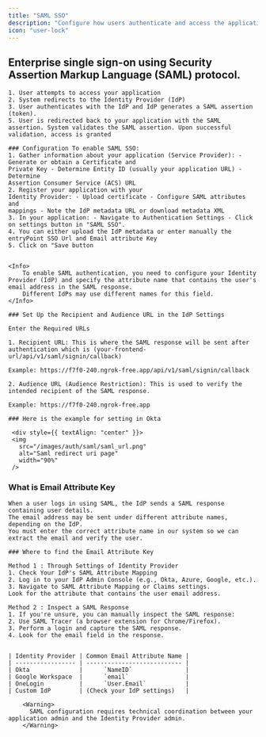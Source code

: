 ```yaml
---
title: "SAML SSO"
description: "Configure how users authenticate and access the application through Single Sign On"
icon: "user-lock"
---
```


## Enterprise single sign-on using Security Assertion Markup Language (SAML) protocol.

    1. User attempts to access your application
    2. System redirects to the Identity Provider (IdP)
    3. User authenticates with the IdP and IdP generates a SAML assertion (token).
    5. User is redirected back to your application with the SAML assertion. System validates the SAML assertion. Upon successful validation, access is granted

    ### Configuration To enable SAML SSO:
    1. Gather information about your application (Service Provider): - Generate or obtain a Certificate and
    Private Key - Determine Entity ID (usually your application URL) - Determine
    Assertion Consumer Service (ACS) URL
    2. Register your application with your
    Identity Provider: - Upload certificate - Configure SAML attributes and
    mappings - Note the IdP metadata URL or download metadata XML
    3. In your application: - Navigate to Authentication Settings - Click on settings button in "SAML SSO".
    4. You can either upload the IdP metadata or enter manually the entryPoint SSO Url and Email attribute Key
    5. Click on "Save button


    <Info>
        To enable SAML authentication, you need to configure your Identity Provider (IdP) and specify the attribute name that contains the user's email address in the SAML response.
        Different IdPs may use different names for this field.
    </Info>

    ### Set Up the Recipient and Audience URL in the IdP Settings

    Enter the Required URLs

    1. Recipient URL: This is where the SAML response will be sent after authentication which is (your-frontend-url/api/v1/saml/signin/callback)

    Example: https://f7f0-240.ngrok-free.app/api/v1/saml/signin/callback

    2. Audience URL (Audience Restriction): This is used to verify the intended recipient of the SAML response.

    Example: https://f7f0-240.ngrok-free.app

    ### Here is the example for setting in Okta

     <div style={{ textAlign: "center" }}>
     <img
       src="/images/auth/saml/saml_url.png"
       alt="Saml redirect uri page"
       width="90%"
     />

   </div>

### What is Email Attribute Key

    When a user logs in using SAML, the IdP sends a SAML response containing user details.
    The email address may be sent under different attribute names, depending on the IdP.
    You must enter the correct attribute name in our system so we can extract the email and verify the user.

    ### Where to find the Email Attribute Key

    Method 1 : Through Settings of Identity Provider
    1. Check Your IdP's SAML Attribute Mapping
    2. Log in to your IdP Admin Console (e.g., Okta, Azure, Google, etc.).
    3. Navigate to SAML Attribute Mapping or Claims settings.
    Look for the attribute that contains the user email address.

    Method 2 : Inspect a SAML Response
    1. If you're unsure, you can manually inspect the SAML response:
    2. Use SAML Tracer (a browser extension for Chrome/Firefox).
    3. Perform a login and capture the SAML response.
    4. Look for the email field in the response.


    | Identity Provider | Common Email Attribute Name |
    | ----------------- | --------------------------- |
    | Okta              |      `NameID`               |
    | Google Workspace  |      `email`                |
    | OneLogin          |      `User.Email`           |
    | Custom IdP        | (Check your IdP settings)   |

        <Warning>
          SAML configuration requires technical coordination between your application admin and the Identity Provider admin.
        </Warning>
